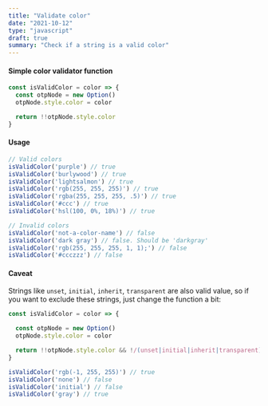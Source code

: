 ```yaml
---
title: "Validate color"
date: "2021-10-12"
type: "javascript"
draft: true
summary: "Check if a string is a valid color"
---
```


#### Simple color validator function

```js
const isValidColor = color => {
  const otpNode = new Option()
  otpNode.style.color = color

  return !!otpNode.style.color
}
```

#### Usage

```js
// Valid colors
isValidColor('purple') // true
isValidColor('burlywood') // true
isValidColor('lightsalmon') // true
isValidColor('rgb(255, 255, 255)') // true
isValidColor('rgba(255, 255, 255, .5)') // true
isValidColor('#ccc') // true
isValidColor('hsl(100, 0%, 18%)') // true

// Invalid colors
isValidColor('not-a-color-name') // false
isValidColor('dark gray') // false. Should be 'darkgray'
isValidColor('rgb(255, 255, 255, 1, 1);') // false
isValidColor('#ccczzz') // false
```

#### Caveat

Strings like `unset`, `initial`, `inherit`, `transparent` are also valid value, so if you want to exclude these strings, just change the function a bit:

```js
const isValidColor = color => {

  const otpNode = new Option()
  otpNode.style.color = color

  return !!otpNode.style.color && !/(unset|initial|inherit|transparent)/.test(color)
}

isValidColor('rgb(-1, 255, 255)') // true
isValidColor('none') // false
isValidColor('initial') // false
isValidColor('gray') // true
```